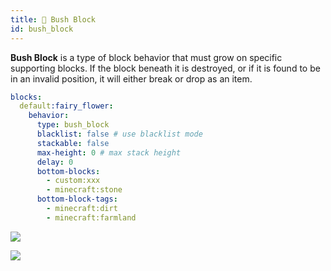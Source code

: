 ```yaml
---
title: 🪻 Bush Block
id: bush_block
---
```


**Bush Block** is a type of block behavior that must grow on specific supporting blocks. If the block beneath it is destroyed, or if it is found to be in an invalid position, it will either break or drop as an item.

```yaml
blocks:
  default:fairy_flower:
    behavior:
      type: bush_block
      blacklist: false # use blacklist mode
      stackable: false
      max-height: 0 # max stack height
      delay: 0
      bottom-blocks:
        - custom:xxx
        - minecraft:stone
      bottom-block-tags:
        - minecraft:dirt
        - minecraft:farmland
```

![](/img/bush_block_1.png)

![](/img/bush_block_2.png)
